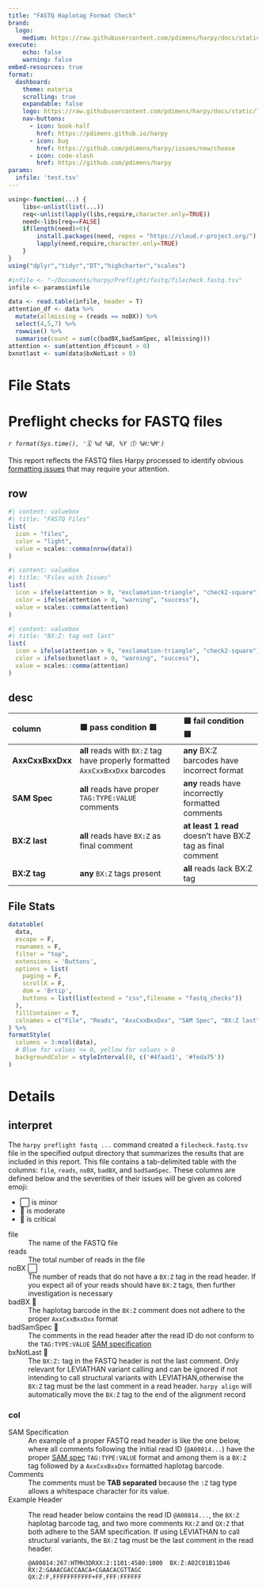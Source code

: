 ```yaml
---
title: "FASTQ Haplotag Format Check"
brand:
  logo: 
    medium: https://raw.githubusercontent.com/pdimens/harpy/docs/static/logo_navbar.png
execute:
    echo: false
    warning: false
embed-resources: true
format: 
  dashboard:
    theme: materia
    scrolling: true
    expandable: false
    logo: https://raw.githubusercontent.com/pdimens/harpy/docs/static/logo_navbar.png
    nav-buttons:
      - icon: book-half
        href: https://pdimens.github.io/harpy
      - icon: bug
        href: https://github.com/pdimens/harpy/issues/new/choose
      - icon: code-slash
        href: https://github.com/pdimens/harpy
params:
  infile: 'test.tsv'
---
```


```r
using<-function(...) {
    libs<-unlist(list(...))
    req<-unlist(lapply(libs,require,character.only=TRUE))
    need<-libs[req==FALSE]
    if(length(need)>0){ 
        install.packages(need, repos = "https://cloud.r-project.org/")
        lapply(need,require,character.only=TRUE)
    }
}
using("dplyr","tidyr","DT","highcharter","scales")
```

```r
#infile <- "~/Documents/harpy/Preflight/fastq/filecheck.fastq.tsv"
infile <- params$infile

data <- read.table(infile, header = T)
attention_df <- data %>% 
  mutate(allmissing = (reads == noBX)) %>% 
  select(4,5,7) %>% 
  rowwise() %>% 
  summarise(count = sum(c(badBX,badSamSpec, allmissing)))
attention <- sum(attention_df$count > 0)
bxnotlast <- sum(data$bxNotLast > 0)
```
# File Stats
<h1> Preflight checks for FASTQ files </h1>

_`r format(Sys.time(), '🗓️ %d %B, %Y 🕔 %H:%M')`_

This report reflects the FASTQ files Harpy processed to identify obvious
[formatting issues](#details) that may require your attention.

## row
```r
#| content: valuebox
#| title: "FASTQ Files"
list(
  icon = "files",
  color = "light",
  value = scales::comma(nrow(data))
)
```

```r
#| content: valuebox
#| title: "Files with Issues"
list(
  icon = ifelse(attention > 0, "exclamation-triangle", "check2-square"),
  color = ifelse(attention > 0, "warning", "success"),
  value = scales::comma(attention)
)
```

```r
#| content: valuebox
#| title: "BX:Z: tag not last"
list(
  icon = ifelse(attention > 0, "exclamation-triangle", "check2-square"),
  color = ifelse(bxnotlast > 0, "warning", "success"),
  value = scales::comma(attention)
)
```

## desc

| column           | 🟦 pass condition 🟦                                                        | 🟨 fail condition 🟨                                     |
| :--------------- | :---------------------------------------------------------------------------- | :--------------------------------------------------------- |
| **AxxCxxBxxDxx** | **all** reads with `BX:Z` tag have properly formatted `AxxCxxBxxDxx` barcodes | **any** BX:Z barcodes have incorrect format                |
| **SAM Spec**     | **all** reads have proper `TAG:TYPE:VALUE` comments                           | **any** reads have incorrectly formatted comments          |
| **BX:Z last**    | **all** reads have `BX:Z` as final comment                                    | **at least 1 read** doesn’t have BX:Z tag as final comment |
| **BX:Z tag**     | **any** `BX:Z` tags present                                                   | **all** reads lack BX:Z tag                                |

## File Stats
```r
datatable(
  data,
  escape = F,
  rownames = F,
  filter = "top",
  extensions = 'Buttons',
  options = list(
    paging = F,
    scrollX = F,
    dom = 'Brtip',
    buttons = list(list(extend = "csv",filename = "fastq_checks"))
  ),
  fillContainer = T,
  colnames = c("File", "Reads", "AxxCxxBxxDxx", "SAM Spec", "BX:Z last", "BX:Z tag")
) %>%
formatStyle(
  columns = 3:ncol(data),
  # Blue for values <= 0, yellow for values > 0
  backgroundColor = styleInterval(0, c('#4faad1', '#feda75')) 
)   
```


# Details
## interpret
::: {.card title="Interpreting the Data"}

The `harpy preflight fastq ...` command created a `filecheck.fastq.tsv` file in the specified
output directory that summarizes the results that are included in this report.
This file contains a tab-delimited table with the columns: `file`,	`reads`, `noBX`,	`badBX`, and	`badSamSpec`.
These columns are defined below and the severities of their issues will be given as colored emoji:

- ⬜ is minor
- 🔶 is moderate
- 🛑 is critical

file
: The name of the FASTQ file

reads
: The total number of reads in the file

noBX ⬜
: The number of reads that do not have a `BX:Z` tag in the read header.
If you expect all of your reads should have `BX:Z` tags, then further investigation is necessary

badBX 🛑
: The haplotag barcode in the `BX:Z` comment does not adhere to the proper `AxxCxxBxxDxx` format

badSamSpec 🛑
: The comments in the read header after the read ID do not conform to the `TAG:TYPE:VALUE` [SAM specification](https://samtools.github.io/hts-specs/SAMv1.pdf)

bxNotLast 🔶
: The `BX:Z:` tag in the FASTQ header is not the last comment. 
Only relevant for LEVIATHAN variant calling and can be ignored if not intending to call
structural variants with LEVIATHAN,otherwise the `BX:Z` tag must be the last comment in a read
header. `harpy align` will automatically move the `BX:Z` tag to the end of the alignment record
:::

### col
::: {.card title="Proper Read Headers"}

SAM Specification
: An example of a proper FASTQ read header is like the one below, where all comments
following the initial read ID (`@A00814...`) have the proper [SAM spec](https://samtools.github.io/hts-specs/SAMv1.pdf)
`TAG:TYPE:VALUE` format and among them is a `BX:Z` tag followed by a `AxxCxxBxxDxx`
formatted haplotag barcode. 

Comments
: The comments must be **TAB separated** because the `:Z` tag type allows a 
whitespace character for its value. 

Example Header
: The read header below contains the read ID `@A00814...`,
the `BX:Z` haplotag barcode tag, and two more comments `RX:Z` and `QX:Z` that both
adhere to the SAM specification. If using LEVIATHAN to call structural variants, the `BX:Z` tag
must be the last comment in the read header.
```
@A00814:267:HTMH3DRXX:2:1101:4580:1000	BX:Z:A02C01B11D46	RX:Z:GAAACGACCAACA+CGAACACGTTAGC	QX:Z:F,FFFFFFFFFFF+FF,FFF:FFFFFF
```




:::